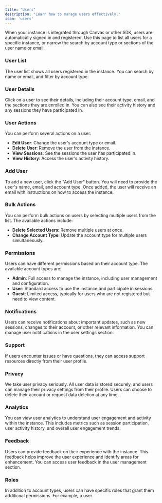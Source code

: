 ```yaml
---
title: "Users"
description: "Learn how to manage users effectively."
icon: 'users'
---
```


When your instance is integrated through Canvas or other SDK, users are automatically signed in and registered. Use this page to list all users for a specific instance, or narrow the search by account type or sections of the user name or email.

### User List
The user list shows all users registered in the instance. You can search by name or email, and filter by account type.
### User Details
Click on a user to see their details, including their account type, email, and the sections they are enrolled in. You can also see their activity history and any sessions they have participated in.  
### User Actions
You can perform several actions on a user:
- **Edit User**: Change the user's account type or email.
- **Delete User**: Remove the user from the instance.
- **View Sessions**: See the sessions the user has participated in.
- **View History**: Access the user's activity history.

### Add User
To add a new user, click the "Add User" button. You will need to provide the user's name, email, and account type. Once added, the user will receive an email with instructions on how to access the instance.
### Bulk Actions
You can perform bulk actions on users by selecting multiple users from the list. The available actions include:
- **Delete Selected Users**: Remove multiple users at once.
- **Change Account Type**: Update the account type for multiple users simultaneously.
### Permissions
Users can have different permissions based on their account type. The available account types are:
- **Admin**: Full access to manage the instance, including user management and configuration.
- **User**: Standard access to use the instance and participate in sessions.
- **Guest**: Limited access, typically for users who are not registered but need to view content.
### Notifications
Users can receive notifications about important updates, such as new sessions, changes to their account, or other relevant information. You can manage user notifications in the user settings section.
### Support
If users encounter issues or have questions, they can access support resources directly from their user profile.
### Privacy
We take user privacy seriously. All user data is stored securely, and users can manage their privacy settings from their profile. Users can choose to delete their account or request data deletion at any time.
### Analytics
You can view user analytics to understand user engagement and activity within the instance. This includes metrics such as session participation, user activity history, and overall user engagement trends.

### Feedback
Users can provide feedback on their experience with the instance. This feedback helps improve the user experience and identify areas for enhancement. You can access user feedback in the user management section.
### Roles
In addition to account types, users can have specific roles that grant them additional permissions. For example, a user 